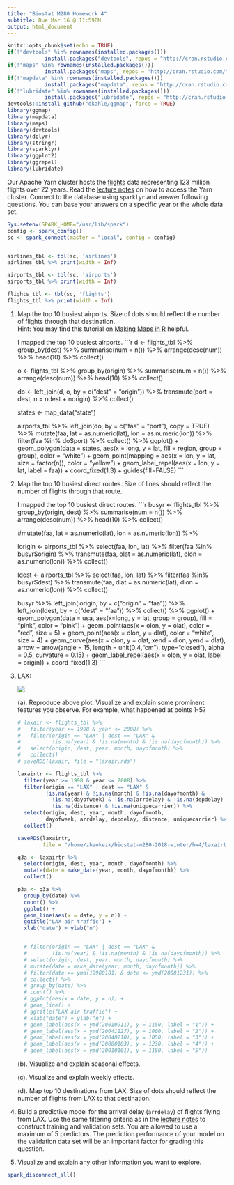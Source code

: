 ```yaml
---
title: "Biostat M280 Homework 4"
subtitle: Due Mar 16 @ 11:59PM
output: html_document
---
```


```r
knitr::opts_chunk$set(echo = TRUE)
if(!"devtools" %in% rownames(installed.packages()))
            install.packages("devtools", repos = "http://cran.rstudio.com/")
if(!"maps" %in% rownames(installed.packages()))
            install.packages("maps", repos = "http://cran.rstudio.com/")
if(!"mapdata" %in% rownames(installed.packages()))
            install.packages("mapdata", repos = "http://cran.rstudio.com/")
if(!"lubridate" %in% rownames(installed.packages()))
            install.packages("lubridate", repos = "http://cran.rstudio.com/")
devtools::install_github("dkahle/ggmap", force = TRUE)
library(ggmap)
library(mapdata)
library(maps)
library(devtools)
library(dplyr)
library(stringr)
library(sparklyr)
library(ggplot2)
library(ggrepel)
library(lubridate)
```

Our Apache Yarn cluster hosts the [flights](http://stat-computing.org/dataexpo/2009/the-data.html) data representing 123 million flights over 22 years. Read the [lecture notes](http://hua-zhou.github.io/teaching/biostatm280-2018winter/slides/12-sparklyr/sparklyr-flights.html) on how to access the Yarn cluster. Connect to the database using `sparklyr` and answer following questions. You can base your answers on a specific year or the whole data set.

```r
Sys.setenv(SPARK_HOME="/usr/lib/spark")
config <- spark_config()
sc <- spark_connect(master = "local", config = config)


airlines_tbl <- tbl(sc, 'airlines')
airlines_tbl %>% print(width = Inf)

airports_tbl <- tbl(sc, 'airports')
airports_tbl %>% print(width = Inf)

flights_tbl <- tbl(sc, 'flights')
flights_tbl %>% print(width = Inf)
```


1. Map the top 10 busiest airports. Size of dots should reflect the number of flights through that destination.  
Hint: You may find this tutorial on [Making Maps in R](http://eriqande.github.io/rep-res-web/lectures/making-maps-with-R.html) helpful.

    I mapped the top 10 busiest airports. 
    ```r
    d <- flights_tbl %>%
      group_by(dest) %>%
      summarise(num = n()) %>%
      arrange(desc(num)) %>%
      head(10) %>%
      collect()
      
    o <- flights_tbl %>%
      group_by(origin) %>%
      summarise(num = n()) %>%
      arrange(desc(num)) %>%
      head(10) %>%
      collect()
    
    do <- left_join(d, o, by = c("dest" = "origin")) %>%
      transmute(port = dest, n = ndest + norigin) %>%
      collect()

    states <- map_data("state")
    
    airports_tbl %>%
      left_join(do, by = c("faa" = "port"), copy = TRUE) %>%
      mutate(faa, lat = as.numeric(lat), lon = as.numeric(lon)) %>%
      filter(faa %in% do$port) %>%
      collect() %>%
      ggplot() + 
      geom_polygon(data = states, aes(x = long, 
        y = lat, fill = region, group = group), color = "white") +
      geom_point(mapping = aes(x = lon, y = lat, size = factor(n)), 
                 color = "yellow") +
      geom_label_repel(aes(x = lon, y = lat, label = faa)) +
      coord_fixed(1.3) +
      guides(fill=FALSE) 
    ```

2. Map the top 10 busiest direct routes. Size of lines should reflect the number of flights through that route.
    
    I mapped the top 10 busiest direct routes.
    ```r
    busyr <- flights_tbl %>%
      group_by(origin, dest) %>%
      summarise(num = n()) %>%
      arrange(desc(num)) %>%
      head(10) %>%
      collect() 
    
    #mutate(faa, lat = as.numeric(lat), lon = as.numeric(lon)) %>%
    
    lorigin <- airports_tbl %>%
      select(faa, lon, lat) %>%
      filter(faa %in% busyr$origin) %>%
      transmute(faa, olat = as.numeric(lat), olon = as.numeric(lon)) %>%
      collect()
    
    ldest <- airports_tbl %>%
      select(faa, lon, lat) %>%
      filter(faa %in% busyr$dest) %>%
      transmute(faa, dlat = as.numeric(lat), dlon = as.numeric(lon)) %>%
      collect()
    
     busyr %>%
      left_join(lorigin, by = c("origin" = "faa")) %>%
      left_join(ldest, by = c("dest" = "faa")) %>%
      collect() %>%
      ggplot() + 
      geom_polygon(data = usa, aes(x=long, y = lat, group = group), 
                   fill = "pink", color = "pink") +
      geom_point(aes(x = olon, y = olat), color = "red", size = 5) +
      geom_point(aes(x = dlon, y = dlat), color = "white", size = 4) +
      geom_curve(aes(x = olon, y = olat, xend = dlon, yend = dlat),
                 arrow = arrow(angle = 15, length = unit(0.4,"cm"),
                             type="closed"), 
                 alpha = 0.5, curvature = 0.15) +
      geom_label_repel(aes(x = olon, y = olat, label = origin)) + 
      coord_fixed(1.3)
    ```

3. LAX:
  
    <p align="center">
    ![](./lax-by-day-98-08.png)
    </p>

    (a). Reproduce above plot. Visualize and explain some prominent features you observe. For example, what happened at points 1-5?
    
    ```r
    # laxair <- flights_tbl %>%
    #   filter(year >= 1998 & year <= 2008) %>%
    #   filter(origin == "LAX" | dest == "LAX" &
    #          !is.na(year) & !is.na(month) & !is.na(dayofmonth)) %>%
    #   select(origin, dest, year, month, dayofmonth) %>%
    #   collect()
    # saveRDS(laxair, file = "laxair.rds")
    
    laxairtr <- flights_tbl %>%
      filter(year >= 1998 & year <= 2008) %>%
      filter(origin == "LAX" | dest == "LAX" &
             !is.na(year) & !is.na(month) & !is.na(dayofmonth) & 
               !is.na(dayofweek) & !is.na(arrdelay) & !is.na(depdelay) &
               !is.na(distance) & !is.na(uniquecarrier)) %>%
      select(origin, dest, year, month, dayofmonth, 
             dayofweek, arrdelay, depdelay, distance, uniquecarrier) %>%
      collect()
    
    saveRDS(laxairtr, 
            file = "/home/zhaokezk/biostat-m280-2018-winter/hw4/laxairtr.rds")
    
    q3a <- laxairtr %>%
      select(origin, dest, year, month, dayofmonth) %>%
      mutate(date = make_date(year, month, dayofmonth)) %>%
      collect()
    
    p3a <- q3a %>%
      group_by(date) %>%
      count() %>%
      ggplot() +
      geom_line(aes(x = date, y = n)) +
      ggtitle("LAX air traffic") +
      xlab("date") + ylab("n")
      
      
      # filter(origin == "LAX" | dest == "LAX" &
      #        !is.na(year) & !is.na(month) & !is.na(dayofmonth)) %>%
      # select(origin, dest, year, month, dayofmonth) %>%
      # mutate(date = make_date(year, month, dayofmonth)) %>%
      # filter(date >= ymd(19980101) & date <= ymd(20081231)) %>%
      # collect() %>%
      # group_by(date) %>%
      # count() %>%
      # ggplot(aes(x = date, y = n)) +
      # geom_line() +
      # ggtitle("LAX air traffic") +
      # xlab("date") + ylab("n") +
      # geom_label(aes(x = ymd(20010911), y = 1150, label = "1")) +
      # geom_label(aes(x = ymd(20041127), y = 1000, label = "2")) +
      # geom_label(aes(x = ymd(20040710), y = 1050, label = "3")) +
      # geom_label(aes(x = ymd(20080103), y = 1230, label = "4")) +
      # geom_label(aes(x = ymd(20010101), y = 1180, label = "5"))
    ```
    
    (b). Visualize and explain seasonal effects.
  
    (c). Visualize and explain weekly effects.
  
    (d). Map top 10 destinations from LAX. Size of dots should reflect the number of flights from LAX to that destination.
    
4. Build a predictive model for the arrival delay (`arrdelay`) of flights flying from LAX. Use the same filtering criteria as in the [lecture notes](http://hua-zhou.github.io/teaching/biostatm280-2018winter/slides/12-sparklyr/sparklyr-flights.html) to construct training and validation sets. You are allowed to use a maximum of 5 predictors. The prediction performance of your model on the validation data set will be an important factor for grading this question.
    
5. Visualize and explain any other information you want to explore.


```r
spark_disconnect_all()
```

  
